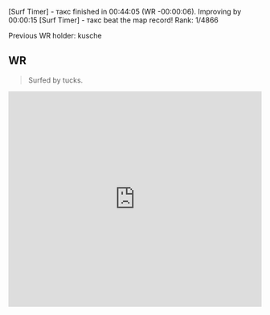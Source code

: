 [Surf Timer] - такс finished in 00:44:05 (WR -00:00:06). Improving by 00:00:15
[Surf Timer] - такс beat the map record! Rank: 1/4866

Previous WR holder: kusche


## WR
> Surfed by tucks.
<iframe
  width="100%"
  height="430"
  src="https://www.youtube.com/embed/OpHv_avchOc"
  frameborder="0"
  allow="accelerometer; autoplay; clipboard-write; encrypted-media; gyroscope; picture-in-picture"
  allowFullScreen
/>
```md
[Surf Timer] - такс finished in 00:44:05 (WR -00:00:06). Improving by 00:00:15
[Surf Timer] - такс beat the map record! Rank: 1/4866

Previous WR holder: kusche


```
            